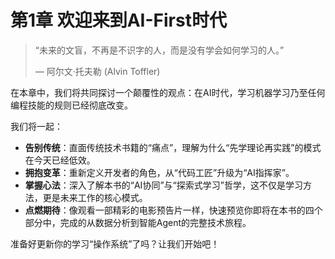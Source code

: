 # 第1章 欢迎来到AI-First时代 {#sec-welcome}

> “未来的文盲，不再是不识字的人，而是没有学会如何学习的人。” 
>
> --- 阿尔文·托夫勒 (Alvin Toffler)

在本章中，我们将共同探讨一个颠覆性的观点：在AI时代，学习机器学习乃至任何编程技能的规则已经彻底改变。

我们将一起：

*   **告别传统**：直面传统技术书籍的“痛点”，理解为什么“先学理论再实践”的模式在今天已经低效。
*   **拥抱变革**：重新定义开发者的角色，从“代码工匠”升级为“AI指挥家”。
*   **掌握心法**：深入了解本书的“AI协同”与“探索式学习”哲学，这不仅是学习方法，更是未来工作的核心模式。
*   **点燃期待**：像观看一部精彩的电影预告片一样，快速预览你即将在本书的四个部分中，完成的从数据分析到智能Agent的完整技术旅程。

准备好更新你的学习“操作系统”了吗？让我们开始吧！ 
